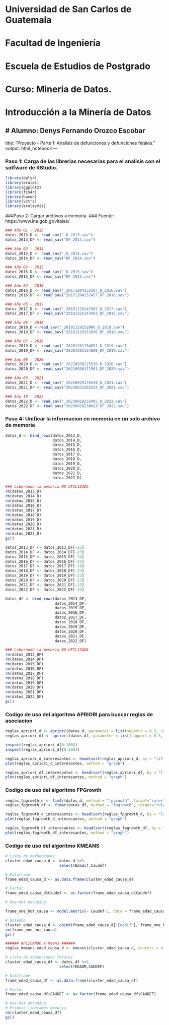 # Universidad de San Carlos de Guatemala
# Facultad de Ingeniería
# Escuela de Estudios de Postgrado
# Curso: Mineria de Datos.
# Introducción a la Minería de Datos
# Alumno: Denys Fernando Orozco Escobar
---
title: "Proyecto - Parte 1: Analisis de defunciones y defunciones fetales."
output: html_notebook
---

### Paso 1: Carga de las librerias necesarias para el analisis con el sotfware de RStudio.
```{r}
library(dplyr)
library(arules)
library(ggplot2)
library(fim4r)
library(haven)
library(vctrs)
library(arulesViz)
```

###Paso 2: Cargar archivos a memoria.
### Fuente: https://www.ine.gob.gt/vitales/
```{r}
### Año 01 - 2013
datos_2013_D <- read_sav("_D_2013.sav")
datos_2013_DF <- read_sav("DF_2013.sav")

### Año 02 - 2014
datos_2014_D <- read_sav("_D_2014.sav")
datos_2014_DF <- read_sav("DF_2014.sav")

### Año 03 - 2015
datos_2015_D <- read_sav("_D_2015.sav")
datos_2015_DF <- read_sav("DF_2015.sav")

### Año 04 - 2016
datos_2016_D <- read_sav("_20171204152107_D_2016.sav")
datos_2016_DF <- read_sav("20171204152457_DF_2016.sav")

### Año 05 - 2017
datos_2017_D <- read_sav("_20181226142907_D_2017.sav")
datos_2017_DF <- read_sav("20181226143403_DF_2017.sav")

### Año 06 - 2018
datos_2018_D <-read_sav("_20191129152006_D_2018.sav")
datos_2018_DF <- read_sav("20191129151836_DF_2018.sav")

### Año 07 - 2019 
datos_2019_D <- read_sav("_20201201154851_D_2019.sav")
datos_2019_DF <- read_sav("20201201154808_DF_2019.sav")

### Año 08 - 2020
datos_2020_D <- read_sav("_20210930225530_D_2020.sav")
datos_2020_DF <- read_sav("20210930171901_DF_2020.sav")

### Año 09 - 2021
datos_2021_D <- read_sav("_20220929170549_D_2021.sav")
datos_2021_DF <- read_sav("20220831203224_DF_2021.sav")

### Año 10 - 2022
datos_2022_D <- read_sav("_20230919232405_D_2022.sav")
datos_2022_DF <- read_sav("20230828230013_DF_2022.sav")
```

### Paso 4: Unificar la informacion en memoria en un solo archivo de memoria
```{r}
datos_d <- bind_rows(datos_2013_D,
                     datos_2014_D,
                     datos_2015_D,
                     datos_2016_D,
                     datos_2017_D,
                     datos_2018_D,
                     datos_2019_D,
                     datos_2020_D,
                     datos_2021_D,
                     datos_2022_D)

### Liberando la memoria NO UTILIZADA
rm(datos_2013_D)
rm(datos_2014_D)
rm(datos_2015_D)
rm(datos_2016_D)
rm(datos_2017_D)
rm(datos_2018_D)
rm(datos_2019_D)
rm(datos_2020_D)
rm(datos_2021_D)
rm(datos_2022_D)
gc()

datos_2013_DF <- datos_2013_DF[-23]
datos_2014_DF <- datos_2014_DF[-23]
datos_2015_DF <- datos_2015_DF[-24]
datos_2016_DF <- datos_2016_DF[-24]
datos_2017_DF <- datos_2017_DF[-24]
datos_2018_DF <- datos_2018_DF[-23]
datos_2019_DF <- datos_2019_DF[-23]
datos_2020_DF <- datos_2020_DF[-23]
datos_2021_DF <- datos_2021_DF[-23]
datos_2022_DF <- datos_2022_DF[-23]

datos_df <- bind_rows(datos_2013_DF,
                      datos_2014_DF,
                      datos_2015_DF,
                      datos_2016_DF,
                      datos_2017_DF,
                      datos_2018_DF,
                      datos_2019_DF,
                      datos_2020_DF,
                      datos_2021_DF,
                      datos_2022_DF)

### Liberando la memoria NO UTILIZADA
rm(datos_2013_DF)
rm(datos_2014_DF)
rm(datos_2015_DF)
rm(datos_2016_DF)
rm(datos_2017_DF)
rm(datos_2018_DF)
rm(datos_2019_DF)
rm(datos_2020_DF)
rm(datos_2021_DF)
rm(datos_2022_DF)
gc()
```

### Codigo de uso del algoritmo APRIORI para buscar reglas de asociacion
```{r}
reglas_apriori_d <- apriori(datos_d, parameter = list(support = 0.3, confidence = 0.5))
reglas_apriori_df <- apriori(datos_df, parameter = list(support = 0.3, confidence = 0.5))

inspect(reglas_apriori_d[0:100])
inspect(reglas_apriori_df[0:100])

reglas_apriori_d_interesantes <- head(sort(reglas_apriori_d, by = "lift"), 10)
plot(reglas_apriori_d_interesantes, method = "graph")

reglas_apriori_df_interesantes <- head(sort(reglas_apriori_df, by = "lift"), 10)
plot(reglas_apriori_df_interesantes, method = "graph")
```

### Codigo de uso del algoritmo FPGrowth
```{r}
reglas_fpgrowth_d <- fim4r(datos_d, method = "fpgrowth", target="rules", supp = .2, conf = .5)
reglas_fpgrowth_df <- fim4r(datos_df, method = "fpgrowth", target="rules", supp = .2, conf = .5)

reglas_fpgrowth_d_interesantes <- head(sort(reglas_fpgrowth_d, by = "lift"), 10)
plot(reglas_fpgrowth_d_interesantes, method = "graph")

reglas_fpgrowth_df_interesantes <- head(sort(reglas_fpgrowth_df, by = "lift"), 10)
plot(reglas_fpgrowth_df_interesantes, method = "graph")
```

### Codigo de uso del algoritmo KMEANS
```{r}
# Lista de defunciones
cluster_edad_causa_d <- datos_d %>%
                        select(Edadif,Caudef)

# Dataframe
frame_edad_causa_d <- as.data.frame(cluster_edad_causa_d)

# Factor
frame_edad_causa_d$Caudef <- as.factor(frame_edad_causa_d$Caudef)

# One-hot encoding

frame_one_hot_causa <- model.matrix(~ Caudef-1, data = frame_edad_causa_d)

# Uniendo
cluster_edad_causa_d <- cbind(frame_edad_causa_d["Edadif"], frame_one_hot_causa)
rm(frame_one_hot_causa)
gc()

###### APLICANDO K-Means ######
reglas_kmeans_edad_causa_d <- kmeans(cluster_edad_causa_d, centers = 4)

# Lista de defunciones fetales
cluster_edad_causa_df <- datos_df %>%
                        select(EDADM,CAUDEF)

# Dataframe
frame_edad_causa_df <- as.data.frame(cluster_edad_causa_df)

# Factor
frame_edad_causa_df$CAUDEF <- as.factor(frame_edad_causa_df$CAUDEF)

# One-hot encoding
# Primero liberamos memoria
rm(cluster_edad_causa_df)
gc()


```